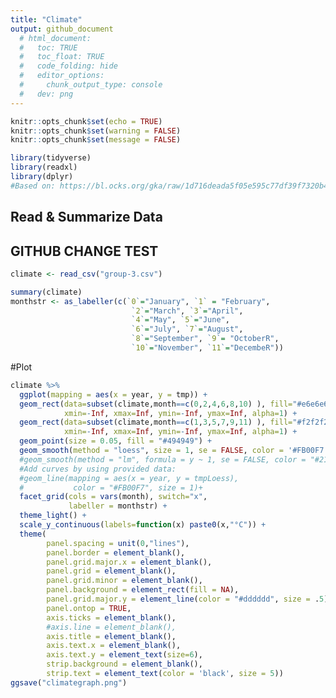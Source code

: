 ```yaml
---
title: "Climate"
output: github_document
  # html_document:
  #   toc: TRUE
  #   toc_float: TRUE
  #   code_folding: hide
  #   editor_options:
  #     chunk_output_type: console
  #   dev: png
---
```


```r
knitr::opts_chunk$set(echo = TRUE)
knitr::opts_chunk$set(warning = FALSE)
knitr::opts_chunk$set(message = FALSE)
```

```r
library(tidyverse)
library(readxl)
library(dplyr)
#Based on: https://bl.ocks.org/gka/raw/1d716deada5f05e595c77df39f7320b4/e95b47f706f295cd72fb875eae9c2b6493eab367/
```

## Read & Summarize Data
## GITHUB CHANGE TEST
```r
climate <- read_csv("group-3.csv")

summary(climate)
monthstr <- as_labeller(c(`0`="January", `1` = "February",
                           `2`="March", `3`="April",
                           `4`="May", `5`="June",
                           `6`="July", `7`="August",
                           `8`="September", `9`= "OctoberR",
                           `10`="November", `11`="DecembeR"))
```

#Plot
```r

climate %>%
  ggplot(mapping = aes(x = year, y = tmp)) +
  geom_rect(data=subset(climate,month==c(0,2,4,6,8,10) ), fill="#e6e6e6",
            xmin=-Inf, xmax=Inf, ymin=-Inf, ymax=Inf, alpha=1) +
  geom_rect(data=subset(climate,month==c(1,3,5,7,9,11) ), fill="#f2f2f2",
            xmin=-Inf, xmax=Inf, ymin=-Inf, ymax=Inf, alpha=1) +
  geom_point(size = 0.05, fill = "#494949") +
  geom_smooth(method = "loess", size = 1, se = FALSE, color = '#FB00F7')+
  #geom_smooth(method = "lm", formula = y ~ 1, se = FALSE, color = "#2166AC")+ # avg_lines
  #Add curves by using provided data:
  #geom_line(mapping = aes(x = year, y = tmpLoess), 
  #           color = "#FB00F7", size = 1)+
  facet_grid(cols = vars(month), switch="x",
             labeller = monthstr) +
  theme_light() +
  scale_y_continuous(labels=function(x) paste0(x,"°C")) +
  theme(
        panel.spacing = unit(0,"lines"),
        panel.border = element_blank(),
        panel.grid.major.x = element_blank(),
        panel.grid = element_blank(),
        panel.grid.minor = element_blank(),
        panel.background = element_rect(fill = NA),
        panel.grid.major.y = element_line(color = "#dddddd", size = .5),
        panel.ontop = TRUE,
        axis.ticks = element_blank(),
        #axis.line = element_blank(),
        axis.title = element_blank(),
        axis.text.x = element_blank(),
        axis.text.y = element_text(size=6),
        strip.background = element_blank(),
        strip.text = element_text(color = 'black', size = 5))
ggsave("climategraph.png")  

```